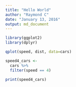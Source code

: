 ```yaml
---
title: "Hello World"
author: "Raymond C"
date: "January 13, 2016"
output: md_document
---
```


```r
library(ggplot2)
library(dplyr)
```

```r
qplot(speed, dist, data=cars)
```

```r
speed4_cars <-
  cars %>%
  filter(speed == 4)

print(speed4_cars)
```

